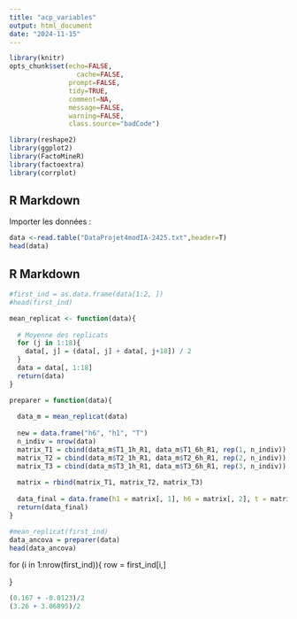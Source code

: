```yaml
---
title: "acp_variables"
output: html_document
date: "2024-11-15"
---
```


```r
library(knitr)
opts_chunk$set(echo=FALSE,
	             cache=FALSE,
               prompt=FALSE,
               tidy=TRUE,
               comment=NA,
               message=FALSE,
               warning=FALSE,
               class.source="badCode")

library(reshape2)
library(ggplot2)
library(FactoMineR)
library(factoextra)
library(corrplot)
```

## R Markdown

Importer les données :

```r
data <-read.table("DataProjet4modIA-2425.txt",header=T)
head(data)
```



## R Markdown


```r
#first_ind = as.data.frame(data[1:2, ])
#head(first_ind)

mean_replicat <- function(data){
  
  # Moyenne des replicats
  for (j in 1:18){
    data[, j] = (data[, j] + data[, j+18]) / 2
  }
  data = data[, 1:18]
  return(data)
}

preparer = function(data){
  
  data_m = mean_replicat(data)
  
  new = data.frame("h6", "h1", "T")
  n_indiv = nrow(data)
  matrix_T1 = cbind(data_m$T1_1h_R1, data_m$T1_6h_R1, rep(1, n_indiv))
  matrix_T2 = cbind(data_m$T2_1h_R1, data_m$T2_6h_R1, rep(2, n_indiv))
  matrix_T3 = cbind(data_m$T3_1h_R1, data_m$T3_6h_R1, rep(3, n_indiv))
  
  matrix = rbind(matrix_T1, matrix_T2, matrix_T3)
  
  data_final = data.frame(h1 = matrix[, 1], h6 = matrix[, 2], t = matrix[, 3])
  return(data_final)
}

#mean_replicat(first_ind)
data_ancova = preparer(data)
head(data_ancova)

```
for (i in 1:nrow(first_ind)){
  row = first_ind[i,]
  
}


```r
(0.167 + -0.0123)/2
(3.26 + 3.06895)/2
```